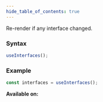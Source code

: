 ```yaml
---
hide_table_of_contents: true
---
```



Re-render if any interface changed.

### Syntax

```js
useInterfaces();
```

### Example

```js
const interfaces = useInterfaces();
```

**Available on:** <ClientTag />
